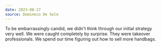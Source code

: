 ```yaml
---
date: 2023-08-17
source: Domineco De Sole
---
```


To be embarrassingly candid, we didn't think through our initial strategy very well. We were caught completely by surprise. They were takeover professionals. We spend our time figuring out how to sell more handbags.
